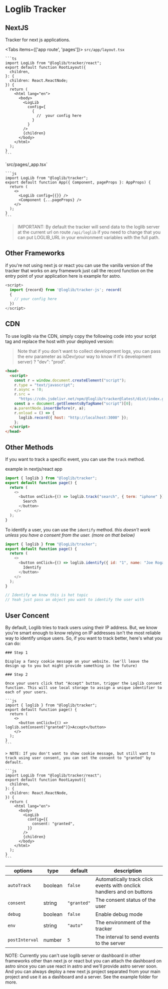 
# Loglib Tracker

## NextJS

Tracker for next js applications.

<Tabs items={['app route', 'pages']}>
  <Tab>
    `src/app/layout.tsx`

    ```ts
    import LogLib from "@loglib/tracker/react";
    export default function RootLayout({
      children,
    }: {
      children: React.ReactNode;
    }) {
      return (
        <html lang="en">
          <body>
            <LogLib
              config={
                {
                  //  your config here
                }
              }
            />
            {children}
          </body>
        </html>
      );
    }
    ```

  </Tab>
  <Tab>
    `src/pages/_app.tsx`

    ```js
    import LogLib from "@loglib/tracker";
    export default function App({ Component, pageProps }: AppProps) {
      return (
        <>
          <LogLib config={{}} />
          <Component {...pageProps} />
        </>
      );
    }
    ```

  </Tab>
</Tabs>

> IMPORTANT: By default the tracker will send data to the loglib server at the current url on route `/api/loglib` if you need to change that you can put LOGLIB_URL in your environment variables with the full path.

## Other Frameworks

if you're not using next js or react you can use the vanilla version of the tracker that works on any framework just call the record function on the entry point of your application here is example for astro.

```js
<script>
  import {record} from '@loglib/tracker-js'; record(
  {
    // your config here
  })
</script>
```

## CDN

To use loglib via the CDN, simply copy the following code into your script tag and replace the host with your deployed version:

> Note that if you don't want to collect development logs, you can pass the env parameter as isDev(your way to know if it's development server) ? "dev": "prod".

```html
<head>
  <script>
    const r = window.document.createElement("script");
    r.type = "text/javascript";
    r.async = !0;
    r.src =
      "https://cdn.jsdelivr.net/npm/@loglib/tracker@latest/dist/index.global.js";
    const a = document.getElementsByTagName("script")[0];
    a.parentNode.insertBefore(r, a);
    r.onload = () => {
      loglib.record({ host: "http://localhost:3000" });
    };
  </script>
</head>
```

## Other Methods

If you want to track a specific event, you can use the `track` method.

example in nextjs/react app

```js
import { loglib } from "@loglib/tracker";
export default function page() {
  return (
    <>
      <button onClick={() => loglib.track("search", { term: "iphone" })}>
        Search
      </button>
    </>
  );
}
```

To identify a user, you can use the `identify` method.
_this doesn't work unless you have a consent from the user. (more on that below)_

```js
import { loglib } from "@logLib/tracker";
export default function page() {
  return (
    <>
      <button onClick={() => loglib.identify({ id: "1", name: "Joe Rogan" })}>
        Identify
      </button>
    </>
  );
}

// Identify we know this is hot topic
// Yeah just pass an object you want to identify the user with
```

## User Concent

By default, Loglib tries to track users using their IP address. But, we know you're smart enough to know relying on IP addresses isn't the most reliable way to identify unique users. So, if you want to track better, here's what you can do:

<Steps>

    ### Step 1

    Display a fancy cookie message on your website. (we'll leave the design up to you but might provide something in the future)

    ### Step 2

    Once your users click that "Accept" button, trigger the Loglib consent function. This will use local storage to assign a unique identifier to each of your users.

    ```js
    import { loglib } from "@loglib/tracker";
    export default function page() {
      return (
        <>
          <button onClick={() => loglib.setConsent("granted")}>Accept</button>
        </>
      );
    }
    ```

    > NOTE: If you don't want to show cookie message, but still want to track using user consent, you can set the consent to "granted" by default.

    ```js
    import LogLib from "@loglib/tracker/react";
    export default function RootLayout({
      children,
    }: {
      children: React.ReactNode,
    }) {
      return (
        <html lang="en">
          <body>
            <LogLib
              config={{
                consent: "granted",
              }}
            />
            {children}
          </body>
        </html>
      );
    }
    ```

</Steps>

| options        | type    | default     | description                                                           |
| -------------- | ------- | ----------- | --------------------------------------------------------------------- |
| `autoTrack`    | boolean | `false`     | Automatically track click events with onclick handlers and on buttons |
| `consent`      | string  | `"granted"` | The consent status of the user                                        |
| `debug`        | boolean | `false`     | Enable debug mode                                                     |
| `env`          | string  | `"auto"`    | The environment of the tracker                                        |
| `postInterval` | number  | `5`         | The interval to send events to the server                             |

<Callout>
  NOTE: Currently you can't use loglib server or dashboard in other frameworks
  other than next js or react but you can attach the dashboard on astro since
  you can use react in astro and we'll provide astro server soon. And you can
  always deploy a new next js project separated from your main project and use
  it as a dashboard and a server. See the example folder for more.
</Callout>

